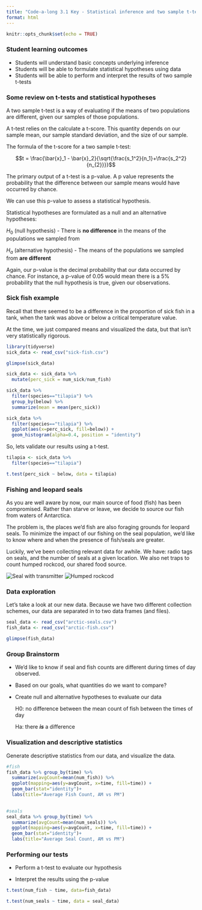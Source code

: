 ```yaml
---
title: "Code-a-long 3.1 Key - Statistical inference and two sample t-tests"
format: html
---
```


```r
knitr::opts_chunk$set(echo = TRUE)
```



### Student learning outcomes

-  Students will understand basic concepts underlying inference
-  Students will be able to formulate statistical hypotheses using data
-  Students will be able to perform and interpret the results of two sample t-tests

### Some review on t-tests and statistical hypotheses

A two sample t-test is a way of evaluating if the means of two populations are different, given our samples of those populations.

A t-test relies on the calculate a t-score. This quantity depends on our sample mean, our sample standard deviation, and the size of our sample.

The formula of the t-score for a two sample t-test:

$$t = \frac{\bar{x}_1 - \bar{x}_2}{\sqrt{\frac{s_1^2}{n_1}+\frac{s_2^2}{n_{2}}}}$$

The primary output of a t-test is a p-value. A p value represents the probability that the difference between our sample means would have occurred by chance.

We can use this p-value to assess a statistical hypothesis.

Statistical hypotheses are formulated as a null and an alternative hypotheses:

$H_{0}$ (null hypothesis) - There is **no difference** in the means of the populations we sampled from

$H_{a}$ (alternative hypothesis) - The means of the populations we sampled from **are different**

Again, our p-value is the decimal probability that our data occurred by chance. For instance, a p-value of 0.05 would mean there is a 5% probability that the null hypothesis is true, given our observations.

### Sick fish example

Recall that there seemed to be a difference in the proportion of sick fish in a tank, when the tank was above or below a critical temperature value.

At the time, we just compared means and visualized the data, but that isn't very statistically rigorous.

```r
library(tidyverse)
sick_data <- read_csv("sick-fish.csv")

glimpse(sick_data)

sick_data <- sick_data %>% 
  mutate(perc_sick = num_sick/num_fish)

sick_data %>% 
  filter(species=="tilapia") %>% 
  group_by(below) %>% 
  summarize(mean = mean(perc_sick))

sick_data %>% 
  filter(species=="tilapia") %>% 
  ggplot(aes(x=perc_sick, fill=below)) +
  geom_histogram(alpha=0.4, position = "identity")
```

So, lets validate our results using a t-test.

```r
tilapia <- sick_data %>% 
  filter(species=="tilapia")

t.test(perc_sick ~ below, data = tilapia)
```

### Fishing and leopard seals

As you are well aware by now, our main source of food (fish) has been compromised. Rather than starve or leave, we decide to source our fish from waters of Antarctica.

The problem is, the places we'd fish are also foraging grounds for leopard seals. To minimize the impact of our fishing on the seal population, we'd like to know where and when the presence of fish/seals are greater.

Luckily, we've been collecting relevant data for awhile. We have: radio tags on seals, and the number of seals at a given location. We also net traps to count humped rockcod, our shared food source.

![Seal with transmitter](seal-radio.png) ![Humped rockcod](rockcod.png)

### Data exploration

Let's take a look at our new data. Because we have two different collection schemes, our data are separated in to two data frames (and files).

```r
seal_data <- read_csv("arctic-seals.csv")
fish_data <- read_csv("arctic-fish.csv")

glimpse(fish_data)


```

### Group Brainstorm

-   We'd like to know if seal and fish counts are different during times of day observed.

-   Based on our goals, what quantities do we want to compare?

-   Create null and alternative hypotheses to evaluate our data

    H0: no difference between the mean count of fish between the times of day

    Ha: there ***is*** a difference\

### Visualization and descriptive statistics

Generate descriptive statistics from our data, and visualize the data.

```r

#fish
fish_data %>% group_by(time) %>%
  summarize(avgCount=mean(num_fish)) %>%
  ggplot(mapping=aes(y=avgCount, x=time, fill=time)) +
  geom_bar(stat="identity")+
  labs(title="Average Fish Count, AM vs PM")
  

#seals
seal_data %>% group_by(time) %>%
  summarize(avgCount=mean(num_seals)) %>%
  ggplot(mapping=aes(y=avgCount, x=time, fill=time)) +
  geom_bar(stat="identity")+
  labs(title="Average Seal Count, AM vs PM")

```

### Performing our tests

-   Perform a t-test to evaluate our hypothesis

-   Interpret the results using the p-value

```r
t.test(num_fish ~ time, data=fish_data)

t.test(num_seals ~ time, data = seal_data)
```

